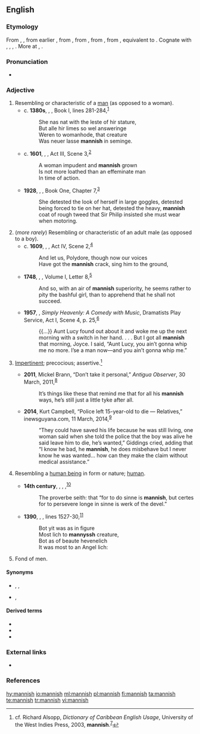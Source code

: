 ==English==

===Etymology===
From {{etyl|enm|en}} {{m|enm|mannisshe}}, {{m|enm|mannysh}}, from earlier {{m|enm|mennish||human", also "humanity, mankind}}, from {{etyl|ang|en}} {{m|ang|mennisc||human, natural, humane", also "mankind, humnan race}}, from {{etyl|gem-pro|en}} {{m|gem-pro|*manniskaz||human, humanity}}, from {{etyl|gem-pro|en}} {{m|gem-pro|*mann-||man, human, person}}, from {{etyl|ine-pro|en}} {{m|ine-pro|*mAnw-||man}}, equivalent to {{suffix|man|ish|lang=en}}. Cognate with {{etyl|nl|-}} {{m|osx|mens||human}}, {{etyl|de|-}} {{m|goh|Mensch||human being}}, {{etyl|da|-}} {{m|non|mennesk||human}}, {{cog|is|manneskju||person, human being}}. More at {{l|en|man}}, {{l|en|mennish}}.

===Pronunciation===
* {{rhymes|ænɪʃ|lang=en}}

===Adjective===
{{en-adj}}

# Resembling or characteristic of a [[man]] (as opposed to a woman).
#* c. '''1380s''', {{w|Geoffrey Chaucer}}, ''{{w|Troilus and Criseyde}}'', Book I, lines 281-284,<sup>[http://www.gutenberg.org/files/257/257-h/257-h.htm]</sup>
#*: She nas nat with the leste of hir stature,
#*: But alle hir limes so wel answeringe
#*: Weren to womanhode, that creature
#*: Was neuer lasse '''mannish''' in seminge.
#* c. '''1601''', {{w|William Shakespeare}}, ''{{w|Troilus and Cressida}}'', Act III, Scene 3,<sup>[http://www.opensourceshakespeare.org/views/plays/play_view.php?WorkID=troilus&Scope=entire&pleasewait=1&msg=pl]</sup>
#*: A woman impudent and '''mannish''' grown
#*: Is not more loathed than an effeminate man
#*: In time of action.
#* '''1928''', {{w|Radclyffe Hall}}, ''{{w|The Well of Loneliness}}'', Book One, Chapter 7,<sup>[http://gutenberg.net.au/ebooks06/0609021h.html]</sup>
#*: She detested the look of herself in large goggles, detested being forced to tie on her hat, detested the heavy, '''mannish''' coat of rough tweed that Sir Philip insisted she must wear when motoring.
# (''more rarely'') Resembling or characteristic of an adult male (as opposed to a boy).
#* c. '''1609''', {{w|William Shakespeare}}, ''{{w|Cymbeline}}'', Act IV, Scene 2,<sup>[http://www.opensourceshakespeare.org/views/plays/play_view.php?WorkID=cymbeline&Scope=entire&pleasewait=1&msg=pl]</sup>
#*: And let us, Polydore, though now our voices
#*: Have got the '''mannish''' crack, sing him to the ground,
#* '''1748''', {{w|Samuel Richardson}}, ''{{w|Clarissa}}'', Volume I, Letter 8,<sup>[http://www.gutenberg.org/files/9296/9296-h/9296-h.htm]</sup>
#*: And so, with an air of '''mannish''' superiority, he seems rather to pity the bashful girl, than to apprehend that he shall not succeed.
#* '''1957''', {{w|Langston Hughes}}, ''Simply Heavenly: A Comedy with Music'', Dramatists Play Service, Act I, Scene 4, p. 25,<sup>[https://books.google.ca/books?id=K6yY9OCGE6oC&printsec=frontcover#v=onepage&q&f=false]</sup>
#*: {{...}} Aunt Lucy found out about it and woke me up the next morning with a switch in her hand. . . . But I got all '''mannish''' that morning, Joyce. I said, “Aunt Lucy, you ain’t gonna whip me no more. I’se a man now—and you ain’t gonna whip me.”
# {{lb|en|Caribbean|Guyana}} [[impertinent|Impertinent]]; precocious; assertive.<ref>cf. Richard Alsopp, ''Dictionary of Caribbean English Usage'', University of the West Indies Press, 2003, '''mannish'''.<sup>[https://books.google.ca/books?id=PmvSk13sIc0C&printsec=frontcover]</sup></ref>
#* '''2011''', Mickel Brann, “Don’t take it personal,” ''Antigua Observer'', 30 March, 2011,<sup>[http://antiguaobserver.com/don%E2%80%99t-take-it-personal/]</sup>
#*: It’s things like these that remind me that for all his '''mannish''' ways, he’s still just a little tyke after all.
#* '''2014''', Kurt Campbell, “Police left 15-year-old to die — Relatives,” inewsguyana.com, 11 March, 2014,<sup>[http://www.inewsguyana.com/police-left-15-year-old-to-die-relatives/]</sup>
#*: “They could have saved his life because he was still living, one woman said when she told the police that the boy was alive he said leave him to die, he’s wanted,” Giddings cried, adding that “I know he bad, he '''mannish''', he does misbehave but I never know he was wanted… how can they make the claim without medical assistance.”
# {{lb|en|obsolete}} Resembling a [[human being]] in form or nature; [[human]].
#* '''14th century''', {{w|Geoffrey Chaucer}}, ''{{w|Canterbury Tales}}'', {{w|The Tale of Melibee}},<sup>[http://www.gutenberg.org/files/22120/22120-h/22120-h.htm]</sup>
#*: The proverbe seith: that “for to do sinne is '''mannish''', but certes for to persevere longe in sinne is werk of the devel.”
#* '''1390''', {{w|John Gower}}, ''{{w|Confessio Amantis}}'', lines 1527-30,<sup>[http://www.gutenberg.org/files/266/266-h/266-h.htm]</sup>
#*: Bot yit was as in figure
#*: Most lich to '''mannyssh''' creature,
#*: Bot as of beaute hevenelich
#*: It was most to an Angel lich:
# {{lb|en|obsolete|of a woman}} Fond of men. {{rfv-sense}}
#: {{rfquotek|Chaucer}}

====Synonyms====
* {{sense|resembling or characteristic of a man}} {{l|en|butch}}, {{l|en|masculine}}, {{l|en|unladylike}}
* {{sense|resembling or characteristic of an adult male}} {{l|en|manly}}, {{l|en|grown up}}

====Derived terms====
* {{l|en|mannishly}}
* {{l|en|mannishness}}
* {{l|en|mannish water}}

===External links===
* {{R:OneLook}}

===References===
<references />

[[hy:mannish]]
[[io:mannish]]
[[ml:mannish]]
[[pl:mannish]]
[[fi:mannish]]
[[ta:mannish]]
[[te:mannish]]
[[tr:mannish]]
[[vi:mannish]]

<references/>